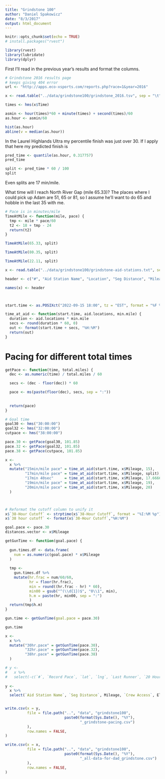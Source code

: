 ```yaml
---
title: "Grindstone 100"
author: "Daniel Spakowicz"
date: "8/3/2017"
output: html_document
---
```


```r
knitr::opts_chunk$set(echo = TRUE)
# install.packages("rvest")

library(rvest)
library(lubridate)
library(dplyr)
```

First I'll read in the previous year's results and format the columns.

```r
# Grindstone 2016 results page 
# keeps giving 404 error
url <- "http://apps.eco-xsports.com/reports.php?race=1&year=2016"

x <- read.table("../data/grindstone100/grindstone_2016.tsv", sep = "\t", fill = TRUE, header = TRUE)

times <- hms(x$Time)

asmin <- hour(times)*60 + minute(times) + second(times)/60
as.hour <- asmin/60
```

```r
hist(as.hour)
abline(v = median(as.hour))
```

In the Laurel Highlands Ultra my percentile finish was just over 30. If I apply that here my predicted finish is 
```r
pred_time <- quantile(as.hour, 0.317757)
pred_time
```

```r
split <- pred_time * 60 / 100
split
```

Even splits are 17 min/mile.

What time will I reach North River Gap (mile 65.33)? The places where I could pick up Adam are 51, 65 or 81, so I assume he'll want to do 65 and hobble in the last 35 with me.

```r
# Pace is in minutes/mile
TimeAtMile <- function(mile, pace) {
  tmp <- mile * pace/60
  t2 <- 18 + tmp - 24
  return(t2)
}

TimeAtMile(65.33, split)
```

```r
TimeAtMile(80.35, split)
```

```r
TimeAtMile(22.11, split)
```

```r
x <- read.table("../data/grindstone100/grindstone-aid-stations.txt", sep = "\t")

header <- c("#", "Aid Station Name", "Location", "Seg Distance", "Mileage", "Crew Access", "Drop Bags", "Record Pace", "20 Hour Time", "Last Runner", "38-Hour Cutoff", "Elevation", "lat", "lng")

names(x) <- header



start.time <- as.POSIXct("2022-09-15 18:00", tz = "EST", format = "%F %R")

time_at_aid <- function(start.time, aid.locations, min.mile) {
  duration <- aid.locations * min.mile
  secs <- round(duration * 60, 0)
  out <- format(start.time + secs, "%H:%M")
  return(out)
}

```



# Pacing for different total times

```r
getPace <- function(time, total.miles) {
  dec <- as.numeric(time) / total.miles / 60

  secs <- (dec - floor(dec)) * 60

  pace <- ms(paste(floor(dec), secs, sep = ":"))
  
  
  return(pace)  
}

# Goal time
goal30 <- hms("30:00:00")
goal32 <- hms("32:00:00")
cutpace <- hms("38:00:00")

pace.30 <- getPace(goal30, 101.85)
pace.32 <- getPace(goal32, 101.85)
pace.38 <- getPace(cutpace, 101.85)
```

```r
x <- 
  x %>%
  mutate("15min/mile pace" = time_at_aid(start.time, x$Mileage, 15),
         "17min/mile pace" = time_at_aid(start.time, x$Mileage, split),
         "17min 40sec"     = time_at_aid(start.time, x$Mileage, 17.6666), 
         "19min/mile pace" = time_at_aid(start.time, x$Mileage, 19),
         "20min/mile pace" = time_at_aid(start.time, x$Mileage, 20)
  )



# Reformat the cutoff column to unify it
x$`38-Hour Cutoff` <- strptime(x$`38-Hour Cutoff`, format = "%I:%M %p")
x$`38 hour cutoff` <- format(x$`38-Hour Cutoff`,"%H:%M")
```


```r
goal.pace <- pace.30
distances.vector <- x$Mileage

getGunTime <- function(goal.pace) {
  
  gun.times.df <- data.frame(
    num = as.numeric(goal.pace) * x$Mileage
  )
  
  tmp <- 
    gun.times.df %>%
    mutate(hr.frac = num/60/60,
           hr = floor(hr.frac),
           min = round((hr.frac - hr) * 60),
           min00 = gsub("^(\\d{1})$", "0\\1", min),
           h.m = paste(hr, min00, sep = ":")
           )
  return(tmp$h.m)
}

gun.time <- getGunTime(goal.pace = pace.30)

gun.time
```


```r

x <- 
  x %>%
  mutate("30hr.pace" = getGunTime(pace.30),
         "32hr.pace" = getGunTime(pace.32),
         "38hr.pace" = getGunTime(pace.38) 
  )
```


```r
# y <- 
#   x %>%
#   select(-c(`#`, `Record Pace`, `lat`, `lng`, `Last Runner`, `20 Hour Time`, `38-Hour Cutoff`))
         
y <- 
  x %>%
  select(`Aid Station Name`, `Seg Distance`, Mileage, `Crew Access`, Elevation, `30hr.pace`, `32hr.pace`, `38hr.pace`)


write.csv(x = y, 
          file = file.path("..", "data", "grindstone100", 
                           paste0(format(Sys.Date(), "%Y"), 
                                  "_grindstone-pacing.csv")
          ),
          row.names = FALSE,
)

```


```r
write.csv(x = x, 
          file = file.path("..", "data", "grindstone100", 
                           paste0(format(Sys.Date(), "%Y"), 
                                  "_all-data-for-dad_grindstone.csv")
          ),
          row.names = FALSE,
)
```


